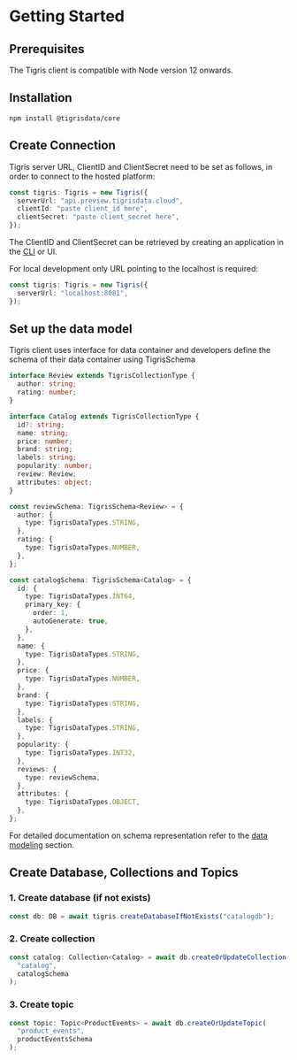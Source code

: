 
# Getting Started

## Prerequisites

The Tigris client is compatible with Node version 12 onwards.

## Installation

```shell
npm install @tigrisdata/core
```

## Create Connection

<Tabs>
<TabItem value="Tigris Cloud" label="Tigris Cloud">

Tigris server URL, ClientID and ClientSecret need to be set as follows,
in order to connect to the hosted platform:

```typescript
const tigris: Tigris = new Tigris({
  serverUrl: "api.preview.tigrisdata.cloud",
  clientId: "paste client_id here",
  clientSecret: "paste client_secret here",
});
```

The ClientID and ClientSecret can be retrieved by creating an application
in the [CLI](../cli/authentication.md#application-credentials) or UI.

</TabItem>
<TabItem value="Development Environment" label="Development Environment">

For local development only URL pointing to the localhost is required:

```typescript
const tigris: Tigris = new Tigris({
  serverUrl: "localhost:8081",
});
```

</TabItem>
</Tabs>

## Set up the data model

Tigris client uses interface for data container and developers define the schema
of their data container using TigrisSchema

```typescript title=DataContainer
interface Review extends TigrisCollectionType {
  author: string;
  rating: number;
}

interface Catalog extends TigrisCollectionType {
  id?: string;
  name: string;
  price: number;
  brand: string;
  labels: string;
  popularity: number;
  review: Review;
  attributes: object;
}
```

```typescript title=SchemaDefinition
const reviewSchema: TigrisSchema<Review> = {
  author: {
    type: TigrisDataTypes.STRING,
  },
  rating: {
    type: TigrisDataTypes.NUMBER,
  },
};

const catalogSchema: TigrisSchema<Catalog> = {
  id: {
    type: TigrisDataTypes.INT64,
    primary_key: {
      order: 1,
      autoGenerate: true,
    },
  },
  name: {
    type: TigrisDataTypes.STRING,
  },
  price: {
    type: TigrisDataTypes.NUMBER,
  },
  brand: {
    type: TigrisDataTypes.STRING,
  },
  labels: {
    type: TigrisDataTypes.STRING,
  },
  popularity: {
    type: TigrisDataTypes.INT32,
  },
  reviews: {
    type: reviewSchema,
  },
  attributes: {
    type: TigrisDataTypes.OBJECT,
  },
};
```

For detailed documentation on schema representation refer to the
[data modeling](documents/datamodel) section.

## Create Database, Collections and Topics

### 1. Create database (if not exists)

```typescript
const db: DB = await tigris.createDatabaseIfNotExists("catalogdb");
```

### 2. Create collection

```typescript
const catalog: Collection<Catalog> = await db.createOrUpdateCollection(
  "catalog",
  catalogSchema
);
```

### 3. Create topic

```typescript
const topic: Topic<ProductEvents> = await db.createOrUpdateTopic(
  "product_events",
  productEventsSchema
);
```
